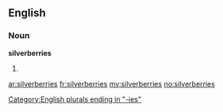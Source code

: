 ==English==

===Noun===
'''silverberries'''

# {{plural of|[[silverberry]]}}

[[Category:English plurals ending in "-ies"]]

[[ar:silverberries]]
[[fr:silverberries]]
[[my:silverberries]]
[[no:silverberries]]